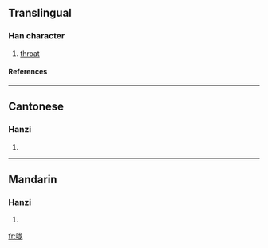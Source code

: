 {{see|嚨}}

==Translingual==
===Han character===
{{Han char|rn=30|rad=口|as=05|sn=8|four=|canj=口戈大心 (RIKP)}}
# [[throat]]
====References====
{{Han ref|kx=0185.211|hdz=10599.110|uh=5499|ud=21657}}
----
==Cantonese==
===Hanzi===
{{yue-hanzi|jyut=|y=lung4}}
# {{defn|Cantonese}}
----
==Mandarin==
===Hanzi===
{{cmn-hanzi|tra=嚨|pin=[[lóng]] ([[long2]])|wg=lung<sup>2</sup>}}
# {{defn|Mandarin}}

[[fr:咙]]